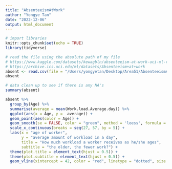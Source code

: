 ```yaml
---
title: "AbsenteeismAtWork"
author: "Yongye Tan"
date: "2022-12-06"
output: html_document
---
```


```r
# import libraries
knitr::opts_chunk$set(echo = TRUE)
library(tidyverse)
```

```r
# read the file using the absolute path of my file
# https://www.kaggle.com/datasets/kewagbln/absenteeism-at-work-uci-ml-repositiory
# https://archive.ics.uci.edu/ml/datasets/Absenteeism+at+work
absent <- read.csv(file = "/Users/yongyetan/Desktop/Area51/AbsenteeismAtWork/Absenteeism_at_work.csv", sep = ";")
absent
```
```r
# data clean up to see if there is any NA's
summary(absent)
```




```r
absent %>% 
  group_by(Age) %>% 
  summarise(average = mean(Work.load.Average.day)) %>% 
  ggplot(aes(x = Age, y =  average)) +
  geom_point(aes(color = Age)) +
  geom_smooth(se = FALSE, color = "green", method = 'loess', formula = 'y ~ x') +
  scale_x_continuous(breaks = seq(27, 57, by = 5)) +
  labs(x = "age of worker",
       y = "average amount of workload in a day",
       title = "How much workload a worker receives as he/she ages",
       subtitle = "the older, the fewer work?") +
  theme(plot.title = element_text(hjust = 0.5)) + 
  theme(plot.subtitle = element_text(hjust = 0.5)) + 
  geom_vline(xintercept = 42, color = "red", linetype = "dotted", size = 0.6)
```
